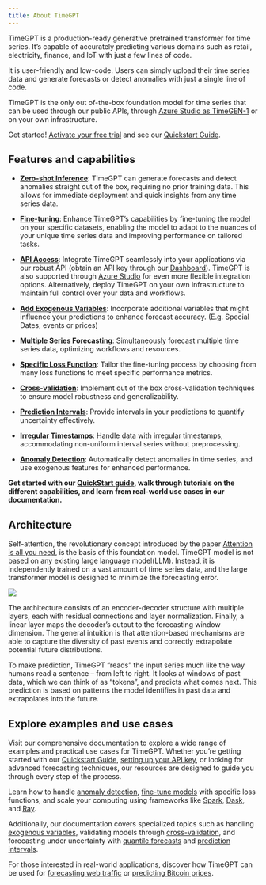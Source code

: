 ```yaml
---
title: About TimeGPT
---
```


TimeGPT is a production-ready generative pretrained transformer for time
series. It’s capable of accurately predicting various domains such as
retail, electricity, finance, and IoT with just a few lines of code.

It is user-friendly and low-code. Users can simply upload their time
series data and generate forecasts or detect anomalies with just a
single line of code.

TimeGPT is the only out of-the-box foundation model for time series that
can be used through our public APIs, through [Azure Studio as
TimeGEN-1](https://techcommunity.microsoft.com/t5/ai-machine-learning-blog/announcing-timegen-1-in-azure-ai-leap-forward-in-time-series/ba-p/4140446)
or on your own infrastructure.

Get started! [Activate your free
trial](https://dashboard.nixtla.io/freetrial) and see our [Quickstart
Guide](https://docs.nixtla.io/docs/getting-started-timegpt_quickstart).

## Features and capabilities

-   **[Zero-shot
    Inference](https://docs.nixtla.io/docs/capabilities-forecast-quickstart)**:
    TimeGPT can generate forecasts and detect anomalies straight out of
    the box, requiring no prior training data. This allows for immediate
    deployment and quick insights from any time series data.

-   **[Fine-tuning](https://docs.nixtla.io/docs/tutorials-fine_tuning)**:
    Enhance TimeGPT’s capabilities by fine-tuning the model on your
    specific datasets, enabling the model to adapt to the nuances of
    your unique time series data and improving performance on tailored
    tasks.

-   **[API Access](https://dashboard.nixtla.io/sign_in)**: Integrate
    TimeGPT seamlessly into your applications via our robust API (obtain
    an API key through our
    [Dashboard](https://dashboard.nixtla.io/sign_in)). TimeGPT is also
    supported through [Azure
    Studio](https://docs.nixtla.io/docs/deployment-azureai) for even
    more flexible integration options. Alternatively, deploy TimeGPT on
    your own infrastructure to maintain full control over your data and
    workflows.

-   **[Add Exogenous
    Variables](https://docs.nixtla.io/docs/tutorials-exogenous_variables)**:
    Incorporate additional variables that might influence your
    predictions to enhance forecast accuracy. (E.g. Special Dates,
    events or prices)

-   **[Multiple Series
    Forecasting](https://docs.nixtla.io/docs/tutorials-multiple_series_forecasting)**:
    Simultaneously forecast multiple time series data, optimizing
    workflows and resources.

-   **[Specific Loss
    Function](https://docs.nixtla.io/docs/tutorials-fine_tuning_with_a_specific_loss_function)**:
    Tailor the fine-tuning process by choosing from many loss functions
    to meet specific performance metrics.

-   **[Cross-validation](https://docs.nixtla.io/docs/tutorials-cross_validation)**:
    Implement out of the box cross-validation techniques to ensure model
    robustness and generalizability.

-   **[Prediction
    Intervals](https://docs.nixtla.io/docs/tutorials-prediction_intervals)**:
    Provide intervals in your predictions to quantify uncertainty
    effectively.

-   **[Irregular
    Timestamps](https://docs.nixtla.io/docs/capabilities-forecast-irregular_timestamps)**:
    Handle data with irregular timestamps, accommodating non-uniform
    interval series without preprocessing.

-   **[Anomaly
    Detection](https://docs.nixtla.io/docs/tutorials-anomaly_detection)**:
    Automatically detect anomalies in time series, and use exogenous
    features for enhanced performance.

**Get started with our [QuickStart
guide](https://docs.nixtla.io/docs/getting-started-timegpt_quickstart),
walk through tutorials on the different capabilities, and learn from
real-world use cases in our documentation.**

## Architecture

Self-attention, the revolutionary concept introduced by the paper
[Attention is all you need](https://arxiv.org/abs/1706.03762), is the
basis of this foundation model. TimeGPT model is not based on any
existing large language model(LLM). Instead, it is independently trained
on a vast amount of time series data, and the large transformer model is
designed to minimize the forecasting error.

<img src="https://github.com/Nixtla/nixtla/blob/main/nbs/img/timegpt_archi.png?raw=true" />

The architecture consists of an encoder-decoder structure with multiple
layers, each with residual connections and layer normalization. Finally,
a linear layer maps the decoder’s output to the forecasting window
dimension. The general intuition is that attention-based mechanisms are
able to capture the diversity of past events and correctly extrapolate
potential future distributions.

To make prediction, TimeGPT “reads” the input series much like the way
humans read a sentence – from left to right. It looks at windows of past
data, which we can think of as “tokens”, and predicts what comes next.
This prediction is based on patterns the model identifies in past data
and extrapolates into the future.

## Explore examples and use cases

Visit our comprehensive documentation to explore a wide range of
examples and practical use cases for TimeGPT. Whether you’re getting
started with our [Quickstart
Guide](https://docs.nixtla.io/docs/getting-started-timegpt_quickstart),
[setting up your API
key](https://docs.nixtla.io/docs/getting-started-setting_up_your_api_key),
or looking for advanced forecasting techniques, our resources are
designed to guide you through every step of the process.

Learn how to handle [anomaly
detection](https://docs.nixtla.io/docs/capabilities-anomaly-detection-quickstart),
[fine-tune
models](https://docs.nixtla.io/docs/tutorials-fine_tuning_with_a_specific_loss_function)
with specific loss functions, and scale your computing using frameworks
like [Spark](https://docs.nixtla.io/docs/tutorials-spark),
[Dask](https://docs.nixtla.io/docs/tutorials-dask), and
[Ray](https://docs.nixtla.io/docs/tutorials-ray).

Additionally, our documentation covers specialized topics such as
handling [exogenous
variables](https://docs.nixtla.io/docs/tutorials-exogenous_variables),
validating models through
[cross-validation](https://docs.nixtla.io/docs/tutorials-cross_validation),
and forecasting under uncertainty with [quantile
forecasts](https://docs.nixtla.io/docs/tutorials-quantile_forecasts) and
[prediction
intervals](https://docs.nixtla.io/docs/tutorials-prediction_intervals).

For those interested in real-world applications, discover how TimeGPT
can be used for [forecasting web
traffic](https://docs.nixtla.io/docs/use-cases-forecasting_web_traffic)
or [predicting Bitcoin
prices](https://docs.nixtla.io/docs/use-cases-bitcoin_price_prediction).

